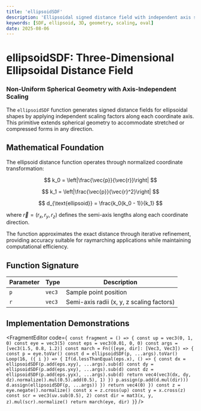 ```yaml
---
title: 'ellipsoidSDF'
description: 'Ellipsoidal signed distance field with independent axis scaling'
keywords: [SDF, ellipsoid, 3D, geometry, scaling, oval]
date: 2025-08-06
---
```



# ellipsoidSDF: Three-Dimensional Ellipsoidal Distance Field

### Non-Uniform Spherical Geometry with Axis-Independent Scaling

The `ellipsoidSDF` function generates signed distance fields for ellipsoidal shapes by applying independent scaling factors along each coordinate axis. This primitive extends spherical geometry to accommodate stretched or compressed forms in any direction.

## Mathematical Foundation

The ellipsoid distance function operates through normalized coordinate transformation:

$$
k_0 = \left|\frac{\vec{p}}{\vec{r}}\right|
$$

$$
k_1 = \left|\frac{\vec{p}}{\vec{r}^2}\right|
$$

$$
d_{\text{ellipsoid}} = \frac{k_0(k_0 - 1)}{k_1}
$$

where $\vec{r} = (r_x, r_y, r_z)$ defines the semi-axis lengths along each coordinate direction.

The function approximates the exact distance through iterative refinement, providing accuracy suitable for raymarching applications while maintaining computational efficiency.

## Function Signature

| Parameter | Type   | Description                               |
| --------- | ------ | ----------------------------------------- |
| `p`       | `vec3` | Sample point position                     |
| `r`       | `vec3` | Semi-axis radii (x, y, z scaling factors) |

## Implementation Demonstrations

<FragmentEditor
        code={`
const fragment = () => {
        const up = vec3(0, 1, 0)
        const eye = vec3(5)
        const eps = vec3(0.01, 0, 0)
        const args = [vec3(1.5, 0.8, 1.2)]
        const march = Fn(([eye, dir]: [Vec3, Vec3]) => {
                const p = eye.toVar()
                const d = ellipsoidSDF(p, ...args).toVar()
                Loop(16, ({ i }) => {
                        If(d.lessThanEqual(eps.x), () => {
                                const dx = ellipsoidSDF(p.add(eps.xyy), ...args).sub(d)
                                const dy = ellipsoidSDF(p.add(eps.yxy), ...args).sub(d)
                                const dz = ellipsoidSDF(p.add(eps.yyx), ...args).sub(d)
                                return vec4(vec3(dx, dy, dz).normalize().mul(0.5).add(0.5), 1)
                        })
                        p.assign(p.add(d.mul(dir)))
                        d.assign(ellipsoidSDF(p, ...args))
                })
                return vec4(0)
        })
        const z = eye.negate().normalize()
        const x = z.cross(up)
        const y = x.cross(z)
        const scr = vec3(uv.sub(0.5), 2)
        const dir = mat3(x, y, z).mul(scr).normalize()
        return march(eye, dir)
}`}
/>
